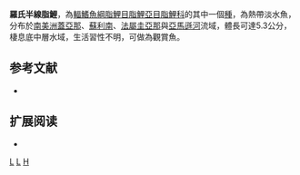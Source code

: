 {{Speciesbox 
| taxon = Hemigrammus rodwayi
| status = NE
| status_system = IUCN3.1
| authority =  [[Durbin|Durbin]], 1909
| synonyms = *''Hemigrammus armstrongi''<br /><small>Schultz & Axelrod, 1955</small>
}}
'''羅氏半線脂鯉'''，為[[輻鰭魚綱|輻鰭魚綱]][[脂鯉目|脂鯉目]][[脂鯉亞目|脂鯉亞目]][[脂鯉科|脂鯉科]]的其中一個[[種|種]]，為熱帶淡水魚，分布於[[南美洲|南美洲]][[蓋亞那|蓋亞那]]、[[蘇利南|蘇利南]]、[[法屬圭亞那|法屬圭亞那]]與[[亞馬遜河|亞馬遜河]]流域，體長可達5.3公分，棲息底中層水域，生活習性不明，可做為觀賞魚。
==参考文献==
{{refbegin}}
*{{FishBase_species|genus=Hemigrammus|species=rodwayi |year=2013|month=12}}
{{refend}}

== 扩展阅读 ==
{{refbegin}}
*{{wikispecies-inline|Hemigrammus rodwayi|羅氏半線脂鯉}}
{{refend}}
{{Taxonbar|from=Q309931}}

[[Category:觀賞魚|L]]
[[Category:半線脂鯉屬|L]]
[[Category:1909年描述的鱼类|H]]

{{魚類小作品}}